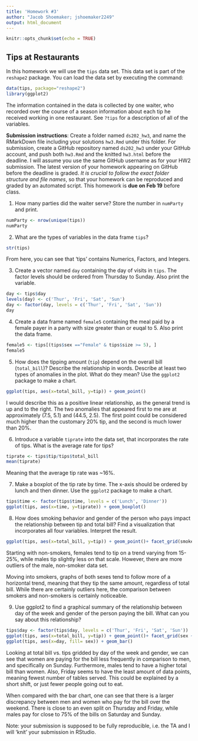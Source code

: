 ```yaml
---
title: 'Homework #3'
author: "Jacob Shoemaker; jshoemaker2249"
output: html_document
---
```


```r
knitr::opts_chunk$set(echo = TRUE)
```

## Tips at Restaurants

In this homework we will use the `tips` data set. This data set is part of the `reshape2` package. You can load the data set by executing the command:
```r
data(tips, package="reshape2")
library(ggplot2)
```
The information contained in the data is collected by one waiter, who recorded over the course of a season information about each tip he received working in one restaurant. See `?tips` for a description of all of the variables. 

**Submission instructions**: Create a folder named `ds202_hw3`, and name the RMarkDown file including your solutions `hw3.Rmd` under this folder. For submission, create a GitHub repository named `ds202_hw3` under your GitHub account, and push both `hw3.Rmd` and the knitted `hw3.html` before the deadline. I will assume you use the same GitHub username as for your HW2 submission. The latest version of your homework appearing on GitHub before the deadline is graded. *It is crucial to follow the exact folder structure and file names*, so that your homework can be reproduced and graded by an automated script. This homework is **due on Feb 19** before class.

1.  How many parties did the waiter serve? Store the number in `numParty` and print. 
```r
numParty <- nrow(unique(tips))
numParty
```
2. What are the types of variables in the data frame `tips`? 
```r
str(tips)
```

From here, you can see that 'tips' contains Numerics, Factors, and Integers.

3. Create a vector named `day` containing the day of visits in `tips`. The factor levels should be ordered from Thursday to Sunday. Also print the variable.
```r
day <- tips$day
levels(day) <- c('Thur', 'Fri', 'Sat', 'Sun')
day <- factor(day, levels = c('Thur', 'Fri', 'Sat', 'Sun'))
day
```
4. Create a data frame named `female5` containing the meal paid by a female payer in a  party with size greater than or euqal to 5. Also print the data frame.
```r
female5 <- tips[(tips$sex =="Female" & tips$size >= 5), ]
female5
```
5. How does the tipping amount (`tip`) depend on the overall bill (`total_bill`)? Describe the relationship in words. Describe at least two types of anomalies in the plot. What do they mean? Use the `ggplot2` package to make a chart.  
```r
ggplot(tips, aes(x=total_bill, y=tip)) + geom_point()
```

I would describe this as a positive linear relationship, as the general trend is up and to the right. The two anomalies that appeared first to me are at approximately (7.5, 5.1) and (44.5, 2.5). The first point could be considered much higher than the customary 20% tip, and the second is much lower than 20%.

6. Introduce a variable `tiprate` into the data set, that incorporates the rate of tips. What is the average rate for tips?  
```r
tiprate <- tips$tip/tips$total_bill
mean(tiprate)
```

Meaning that the average tip rate was ~16%.

7. Make a boxplot of the tip rate by time. The x-axis should be ordered by lunch and then dinner. Use the `ggplot2` package to make a chart.
```r
tips$time <- factor(tips$time, levels = c('Lunch', 'Dinner'))
ggplot(tips, aes(x=time, y=tiprate)) + geom_boxplot()
```

8. How does smoking behavior and gender of the person who pays impact the  relationship between tip and total bill? Find a visualization that incorporates all four variables. Interpret the result.  
```r
ggplot(tips, aes(x=total_bill, y=tip)) + geom_point()+ facet_grid(smoker ~ sex)
```

Starting with non-smokers, females tend to tip on a trend varying from 15-25%, while males tip slightly less on that scale. However, there are more outliers of the male, non-smoker data set.

Moving into smokers, graphs of both sexes tend to follow more of a horizontal trend, meaning that they tip the same amount, regardless of total bill. While there are certainly outliers here, the comparison between smokers and non-smokers is certainly noticeable.

9. Use ggplot2 to find a graphical summary of the relationship between day of the week and gender of the person paying the bill. What can you say about this relationship?  
```r
tips$day <- factor(tips$day, levels = c('Thur', 'Fri', 'Sat', 'Sun'))
ggplot(tips, aes(x=total_bill, y=tip)) + geom_point()+ facet_grid(sex ~ day)
ggplot(tips, aes(x=day, fill= sex)) + geom_bar()
```

Looking at total bill vs. tips gridded by day of the week and gender, we can see that women are paying for the bill less frequently in comparison to men, and specifically on Sunday. Furthermore, males tend to have a higher total bill than women. Also, Friday seems to have the least amount of data points, meaning fewest number of tables served. This could be explained by a short shift, or just fewer people going out to eat.

When compared with the bar chart, one can see that there is a larger discrepancy between men and women who pay for the bill over the weekend. There is close to an even split on Thursday and Friday, while males pay for close to 75% of the bills on Saturday and Sunday.

Note: your submission is supposed to be fully reproducible, i.e. the TA and I will 'knit' your submission in RStudio. 

